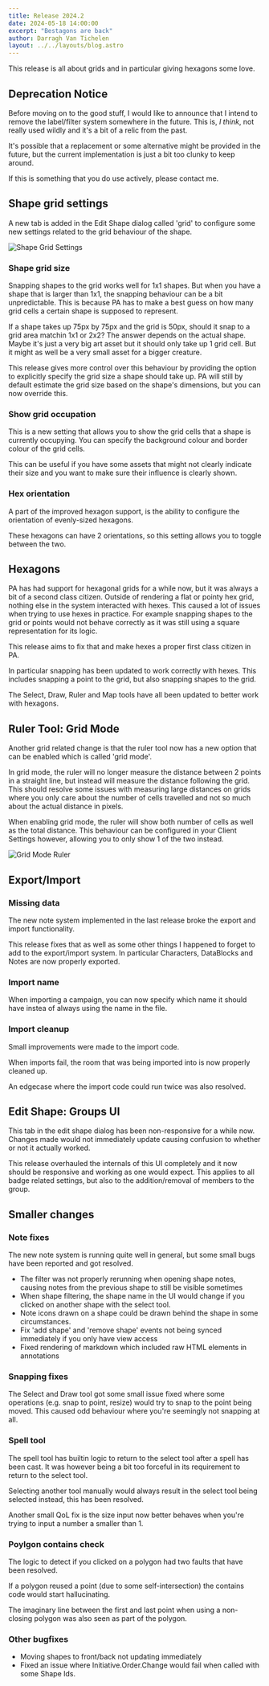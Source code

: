 ```yaml
---
title: Release 2024.2
date: 2024-05-18 14:00:00
excerpt: "Bestagons are back"
author: Darragh Van Tichelen
layout: ../../layouts/blog.astro
---
```


This release is all about grids and in particular giving hexagons some love.

## Deprecation Notice

Before moving on to the good stuff,
I would like to announce that I intend to remove the label/filter system somewhere in the future.
This is, _I think_, not really used wildly and it's a bit of a relic from the past.

It's possible that a replacement or some alternative might be provided in the future,
but the current implementation is just a bit too clunky to keep around.

If this is something that you do use actively, please contact me.

## Shape grid settings

A new tab is added in the Edit Shape dialog called 'grid' to configure some new settings related to the grid behaviour of the shape.

![Shape Grid Settings](./2024.2/grid-settings.png)

### Shape grid size

Snapping shapes to the grid works well for 1x1 shapes.
But when you have a shape that is larger than 1x1, the snapping behaviour can be a bit unpredictable.
This is because PA has to make a best guess on how many grid cells a certain shape is supposed to represent.

If a shape takes up 75px by 75px and the grid is 50px, should it snap to a grid area matchin 1x1 or 2x2?
The answer depends on the actual shape. Maybe it's just a very big art asset but it should only take up 1 grid cell.
But it might as well be a very small asset for a bigger creature.

This release gives more control over this behaviour by providing the option to explicitly specify the grid size a shape should take up.
PA will still by default estimate the grid size based on the shape's dimensions, but you can now override this.


### Show grid occupation

This is a new setting that allows you to show the grid cells that a shape is currently occupying.
You can specify the background colour and border colour of the grid cells.

This can be useful if you have some assets that might not clearly indicate their size and you want to make sure their influence is clearly shown.

### Hex orientation

A part of the improved hexagon support, is the ability to configure the orientation of evenly-sized hexagons.

These hexagons can have 2 orientations, so this setting allows you to toggle between the two.

## Hexagons

PA has had support for hexagonal grids for a while now, but it was always a bit of a second class citizen.
Outside of rendering a flat or pointy hex grid, nothing else in the system interacted with hexes.
This caused a lot of issues when trying to use hexes in practice.
For example snapping shapes to the grid or points would not behave correctly as it was still using a square representation for its logic.

This release aims to fix that and make hexes a proper first class citizen in PA.

In particular snapping has been updated to work correctly with hexes.
This includes snapping a point to the grid, but also snapping shapes to the grid.

The Select, Draw, Ruler and Map tools have all been updated to better work with hexagons.

## Ruler Tool: Grid Mode

Another grid related change is that the ruler tool now has a new option that can be enabled which is called 'grid mode'.

In grid mode, the ruler will no longer measure the distance between 2 points in a straight line, but instead will measure the distance following the grid.
This should resolve some issues with measuring large distances on grids where you only care about the number of cells travelled and
not so much about the actual distance in pixels.

When enabling grid mode, the ruler will show both number of cells as well as the total distance.
This behaviour can be configured in your Client Settings however, allowing you to only show 1 of the two instead.

![Grid Mode Ruler](./2024.2/ruler-gridmode.png)

## Export/Import

### Missing data

The new note system implemented in the last release broke the export and import functionality.

This release fixes that as well as some other things I happened to forget to add to the export/import system.
In particular Characters, DataBlocks and Notes are now properly exported.

### Import name

When importing a campaign, you can now specify which name it should have instea of always using the name in the file.

### Import cleanup

Small improvements were made to the import code.

When imports fail, the room that was being imported into is now properly cleaned up.

An edgecase where the import code could run twice was also resolved.

## Edit Shape: Groups UI

This tab in the edit shape dialog has been non-responsive for a while now.
Changes made would not immediately update causing confusion to whether or not it actually worked.

This release overhauled the internals of this UI completely and it now should be responsive and working as one would expect.
This applies to all badge related settings, but also to the addition/removal of members to the group.

## Smaller changes

### Note fixes

The new note system is running quite well in general, but some small bugs have been reported and got resolved.

- The filter was not properly rerunning when opening shape notes, causing notes from the previous shape to still be visible sometimes
- When shape filtering, the shape name in the UI would change if you clicked on another shape with the select tool.
- Note icons drawn on a shape could be drawn behind the shape in some circumstances.
- Fix 'add shape' and 'remove shape' events not being synced immediately if you only have view access
- Fixed rendering of markdown which included raw HTML elements in annotations


### Snapping fixes

The Select and Draw tool got some small issue fixed where some operations (e.g. snap to point, resize) would try to snap to the point being moved.
This caused odd behaviour where you're seemingly not snapping at all.

### Spell tool

The spell tool has builtin logic to return to the select tool after a spell has been cast.
It was however being a bit too forceful in its requirement to return to the select tool.

Selecting another tool manually would always result in the select tool being selected instead, this has been resolved.

Another small QoL fix is the size input now better behaves when you're trying to input a number a smaller than 1.

### Poylgon contains check

The logic to detect if you clicked on a polygon had two faults that have been resolved.

If a polygon reused a point (due to some self-intersection) the contains code would start hallucinating.

The imaginary line between the first and last point when using a non-closing polygon was also seen as part of the polygon.

### Other bugfixes

- Moving shapes to front/back not updating immediately
- Fixed an issue where Initiative.Order.Change would fail when called with some Shape Ids.
